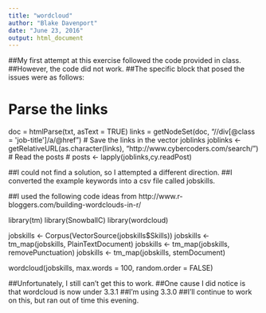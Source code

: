 ---
title: "wordcloud"
author: "Blake Davenport"
date: "June 23, 2016"
output: html_document
---
##My first attempt at this exercise followed the code provided in class.
##However, the code did not work.
##The specific block that posed the issues were as follows:

# Parse the links
doc = htmlParse(txt, asText = TRUE)
links = getNodeSet(doc, "//div[@class = 'job-title']/a/@href")
# Save the links in the vector joblinks
joblinks <- getRelativeURL(as.character(links), "http://www.cybercoders.com/search/")
# Read the posts
# posts <- lapply(joblinks,cy.readPost)

##I could not find a solution, so I attempted a different direction.
##I converted the example keywords into a csv file called jobskills.

##I used the following code ideas from http://www.r-bloggers.com/building-wordclouds-in-r/

library(tm)
library(SnowballC)
library(wordcloud)

jobskills <- Corpus(VectorSource(jobskills$Skills))
jobskills <- tm_map(jobskills, PlainTextDocument)
jobskills <- tm_map(jobskills, removePunctuation)
jobskills <- tm_map(jobskills, stemDocument)

wordcloud(jobskills, max.words = 100, random.order = FALSE)

##Unfortunately, I still can't get this to work.
##One cause I did notice is that wordcloud is now under 3.3.1
##I'm using 3.3.0
##I'll continue to work on this, but ran out of time this evening.
